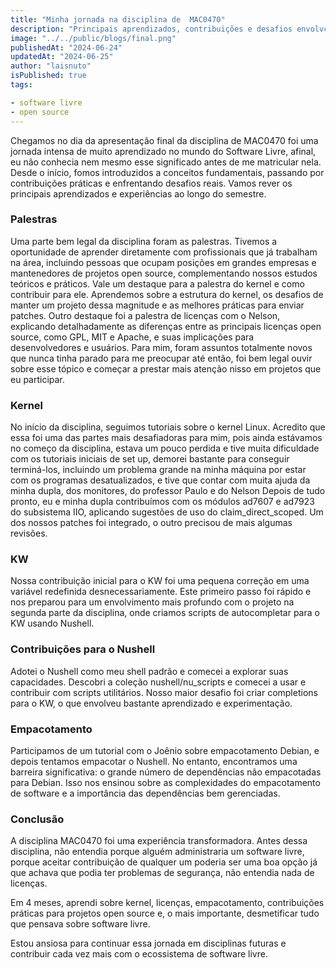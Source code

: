 ```yaml
---
title: "Minha jornada na disciplina de  MAC0470"
description: "Principais aprendizados, contribuições e desafios envolvcndo Software Livre durante esse semestre"
image: "../../public/blogs/final.png"
publishedAt: "2024-06-24"
updatedAt: "2024-06-25"
author: "laisnuto"
isPublished: true
tags:

- software livre
- open source
---
```



Chegamos no dia da apresentação final da disciplina de MAC0470 foi uma jornada intensa de muito aprendizado no mundo do Software Livre, afinal, eu não conhecia nem mesmo esse significado antes de me matricular nela. Desde o início, fomos introduzidos a conceitos fundamentais, passando por contribuições práticas e enfrentando desafios reais. Vamos rever os principais aprendizados e experiências ao longo do semestre.

### Palestras
Uma parte bem legal da disciplina foram as palestras. Tivemos a oportunidade de aprender diretamente com profissionais que já trabalham na área, incluindo pessoas que ocupam posições em grandes empresas e mantenedores de projetos open source, complementando nossos estudos teóricos e práticos.
Vale um destaque para a palestra do kernel e como contribuir para ele. Aprendemos sobre a estrutura do kernel, os desafios de manter um projeto dessa magnitude e as melhores práticas para enviar patches. 
Outro destaque foi a palestra de licenças com o Nelson, explicando detalhadamente as diferenças entre as principais licenças open source, como GPL, MIT e Apache, e suas implicações para desenvolvedores e usuários. Para mim, foram assuntos totalmente novos que nunca tinha parado para me preocupar até então, foi bem legal ouvir sobre esse tópico e começar a prestar mais atenção nisso em projetos que eu participar.

### Kernel
No início da disciplina, seguimos tutoriais sobre o kernel Linux. Acredito que essa foi uma das partes mais desafiadoras para mim, pois ainda estávamos no começo da disciplina, estava um pouco perdida e tive muita dificuldade com os tutoriais iniciais de set up, demorei bastante para conseguir terminá-los, incluindo um problema grande na minha máquina por estar com os programas desatualizados, e tive que contar com muita ajuda da minha dupla, dos monitores, do professor Paulo e do Nelson
Depois de tudo pronto, eu e minha dupla contribuímos com os módulos ad7607 e ad7923 do subsistema IIO, aplicando sugestões de uso do claim_direct_scoped. 
Um dos nossos patches foi integrado, o outro precisou de mais algumas revisões.

### KW
Nossa contribuição inicial para o KW foi uma pequena correção em uma variável redefinida desnecessariamente. Este primeiro passo foi rápido e nos preparou para um envolvimento mais profundo com o projeto na segunda parte da disciplina, onde criamos scripts de autocompletar para o KW usando Nushell.


### Contribuições para o Nushell
Adotei o Nushell como meu shell padrão e comecei a explorar suas capacidades. Descobri a coleção nushell/nu_scripts e comecei a usar e contribuir com scripts utilitários. Nosso maior desafio foi criar completions para o KW, o que envolveu bastante aprendizado e experimentação.


### Empacotamento
Participamos de um tutorial com o Joênio sobre empacotamento Debian, e depois tentamos empacotar o Nushell. No entanto, encontramos uma barreira significativa: o grande número de dependências não empacotadas para Debian. Isso nos ensinou sobre as complexidades do empacotamento de software e a importância das dependências bem gerenciadas.

### Conclusão

A disciplina MAC0470 foi uma experiência transformadora. Antes dessa disciplina, não entendia porque alguém administraria um software livre, porque aceitar contribuição de qualquer um poderia ser uma boa opção já que achava que podia ter problemas de segurança, não entendia nada de licenças.

Em 4 meses, aprendi sobre kernel, licenças, empacotamento, contribuições práticas para projetos open source e, o mais importante, desmetificar tudo que pensava sobre software livre.

Estou ansiosa para continuar essa jornada em disciplinas futuras e contribuir cada vez mais com o ecossistema de software livre.